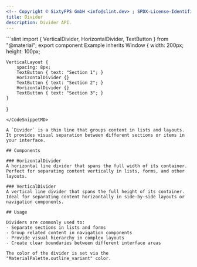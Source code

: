 ```yaml
---
<!-- Copyright © SixtyFPS GmbH <info@slint.dev> ; SPDX-License-Identifier: MIT -->
title: Divider
description: Divider API.
---
```



<CodeSnippetMD imagePath="" noScreenShot scale="3" imageWidth="300" imageHeight="200" imageAlt="">
```slint
import { VerticalDivider, HorizontalDivider, TextButton } from "@material";
export component Example inherits Window {
    width: 200px;
    height: 100px;

    VerticalLayout {
        spacing: 8px;
        TextButton { text: "Section 1"; }
        HorizontalDivider {}
        TextButton { text: "Section 2"; }
        HorizontalDivider {}
        TextButton { text: "Section 3"; }
    }
}
```
</CodeSnippetMD>

A `Divider` is a thin line that groups content in lists and layouts. It provides visual separation between different sections or items in your interface.

## Components

### HorizontalDivider
A horizontal line divider that spans the full width of its container. Perfect for separating content vertically in lists, forms, and other layouts.

### VerticalDivider
A vertical line divider that spans the full height of its container. Ideal for separating content horizontally in side-by-side layouts or navigation components.

## Usage

Dividers are commonly used to:
- Separate sections in lists and forms
- Group related content in navigation components
- Provide visual hierarchy in complex layouts
- Create clear boundaries between different interface areas

The color of the divider is set via the "MaterialPalette.outline_variant" color.
